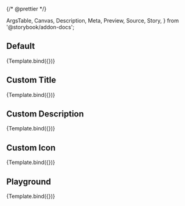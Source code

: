{/* @prettier */}

  ArgsTable,
  Canvas,
  Description,
  Meta,
  Preview,
  Source,
  Story,
} from '@storybook/addon-docs';



<Meta title="Molecules/EmptyState" component={EmptyState} argTypes={argTypes} />

<Description of={EmptyState} />

## Default

<Canvas>
  <Story
    name="Default"
    args={{
      description: 'Lorem ipsum dolor sit amet, consectetur adipiscing elit.',
      Icon: Account,
      title: 'No users yet.',
    }}
  >
    {Template.bind({})}
  </Story>
</Canvas>

## Custom Title

<Canvas>
  <Story
    name="Custom Title"
    args={{
      description: 'Lorem ipsum dolor sit amet, consectetur adipiscing elit.',
      Icon: Account,
      title: 'No users yet.',
      titleTypographyProps: {
        color: 'primary',
      },
    }}
  >
    {Template.bind({})}
  </Story>
</Canvas>

## Custom Description

<Canvas>
  <Story
    name="Custom Description"
    args={{
      description: 'Lorem ipsum dolor sit amet, consectetur adipiscing elit.',
      descriptionTypographyProps: {
        color: 'primary',
      },
      Icon: Account,
      title: 'No users yet.',
    }}
  >
    {Template.bind({})}
  </Story>
</Canvas>

## Custom Icon

<Canvas>
  <Story
    name="Custom Icon"
    args={{
      description: 'Lorem ipsum dolor sit amet, consectetur adipiscing elit.',
      Icon: Account,
      iconProps: {
        color: 'error',
      },
      title: 'No users yet.',
    }}
  >
    {Template.bind({})}
  </Story>
</Canvas>

## Playground

<Canvas isColumn>
  <Source language="jsx" story="Playground" />
  <Story
    name="Playground"
    args={{
      description: 'Lorem ipsum dolor sit amet, consectetur adipiscing elit.',
      Icon: Account,
      title: 'No users yet.',
    }}
  >
    {Template.bind({})}
  </Story>
  <ArgsTable story="Playground" />
</Canvas>
